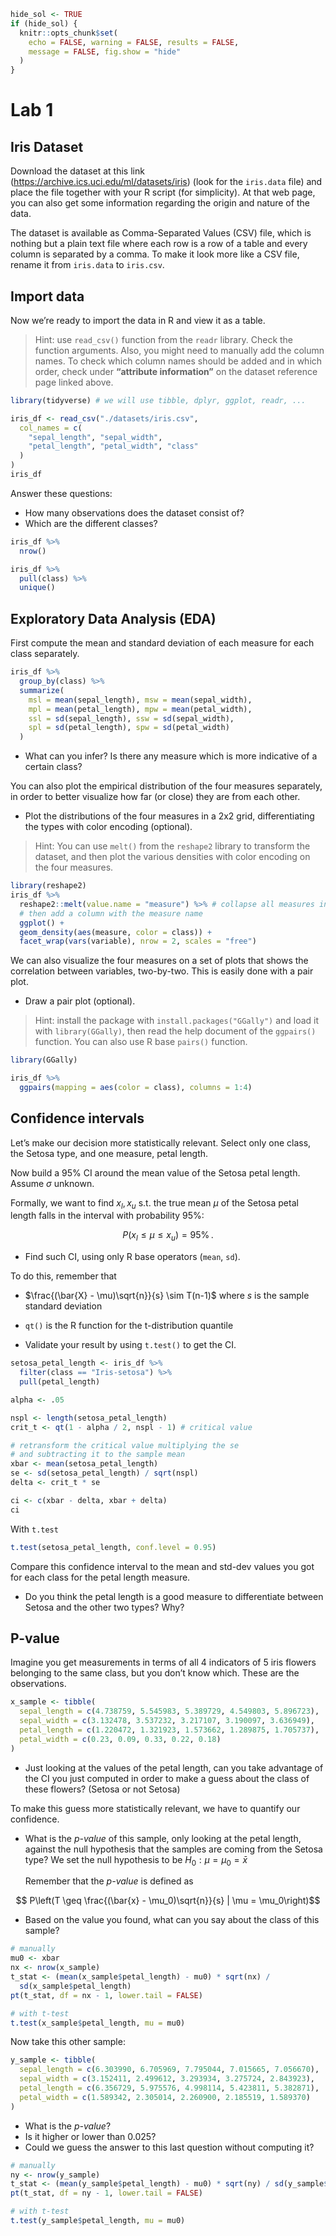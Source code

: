 ```r
hide_sol <- TRUE
if (hide_sol) {
  knitr::opts_chunk$set(
    echo = FALSE, warning = FALSE, results = FALSE,
    message = FALSE, fig.show = "hide"
  )
}
```
# Lab 1

## Iris Dataset

Download the dataset at this link ([https://archive.ics.uci.edu/ml/datasets/iris](https://archive.ics.uci.edu/ml/datasets/iris))
(look for the `iris.data` file) and place the file together with your R script (for simplicity).
At that web page, you can also get some information regarding the origin and
nature of the data.

The dataset is available as Comma-Separated Values (CSV) file, which is nothing
but a plain text file where each row is a row of a table and every column is separated
by a comma. To make it look more like a CSV file, rename it from `iris.data` to `iris.csv`.

## Import data

Now we're ready to import the data in R and view it as a table.

> Hint: use `read_csv()` function from the `readr` library. Check
the function arguments. Also, you might need to manually add the column names. 
To check which column names should be added and in which order,
check under **"attribute information"** on the dataset reference page linked above.

```r
library(tidyverse) # we will use tibble, dplyr, ggplot, readr, ...
```

```r
iris_df <- read_csv("./datasets/iris.csv",
  col_names = c(
    "sepal_length", "sepal_width",
    "petal_length", "petal_width", "class"
  )
)
iris_df
```

Answer these questions:

- How many observations does the dataset consist of?
- Which are the different classes?

```r
iris_df %>%
  nrow()

iris_df %>%
  pull(class) %>%
  unique()
```

## Exploratory Data Analysis (EDA)

First compute the mean and standard deviation of each measure for each
class separately.

```r
iris_df %>%
  group_by(class) %>%
  summarize(
    msl = mean(sepal_length), msw = mean(sepal_width),
    mpl = mean(petal_length), mpw = mean(petal_width),
    ssl = sd(sepal_length), ssw = sd(sepal_width),
    spl = sd(petal_length), spw = sd(petal_width)
  )
```
[//]: # TODO: maybe save this dataframe and use the statistics
[//]: # to generate synthetic data as in the lab1 script datagen

- What can you infer? Is there any measure which is more indicative of a certain class?

You can also plot the empirical distribution of the four measures
separately, in order to better visualize how far (or close) they
are from each other.

- Plot the distributions of the four measures in a 2x2
  grid, differentiating the types with color encoding (optional).

> Hint: You can use `melt()` from the `reshape2` library to 
transform the dataset, and then plot the various densities with
color encoding on the four measures.

```r
library(reshape2)
iris_df %>%
  reshape2::melt(value.name = "measure") %>% # collapse all measures in one col
  # then add a column with the measure name
  ggplot() +
  geom_density(aes(measure, color = class)) +
  facet_wrap(vars(variable), nrow = 2, scales = "free")
```

We can also visualize the four measures on a set of plots that shows
the correlation between variables, two-by-two. This is easily
done with a pair plot.

- Draw a pair plot (optional).

> Hint: install the package with `install.packages("GGally")` and load it with `library(GGally)`, then
read the help document of the `ggpairs()` function. You can also use R base `pairs()` function.

```r
library(GGally)

iris_df %>%
  ggpairs(mapping = aes(color = class), columns = 1:4)
```

## Confidence intervals

Let's make our decision more statistically relevant.
Select only one class, the Setosa type, and one measure, petal length.

Now build a 95% CI around the mean value of the Setosa petal length.
Assume $\sigma$ unknown.

Formally, we want to find $x_l, x_u$ s.t. the true mean $\mu$
of the Setosa petal length falls in the interval with probability 95%:

$$
P(x_l \leq \mu \leq x_u) = 95\%\,.
$$

- Find such CI, using only R base operators (`mean`, `sd`).

To do this, remember that

- $\frac{(\bar{X} - \mu)\sqrt{n}}{s} \sim T(n-1)$ where $s$ is the sample standard deviation
- `qt()` is the R function for the t-distribution quantile

- Validate your result by using `t.test()` to get the CI.

```r
setosa_petal_length <- iris_df %>%
  filter(class == "Iris-setosa") %>%
  pull(petal_length)

alpha <- .05

nspl <- length(setosa_petal_length)
crit_t <- qt(1 - alpha / 2, nspl - 1) # critical value

# retransform the critical value multiplying the se
# and subtracting it to the sample mean
xbar <- mean(setosa_petal_length)
se <- sd(setosa_petal_length) / sqrt(nspl)
delta <- crit_t * se

ci <- c(xbar - delta, xbar + delta)
ci
```

With `t.test`

```r
t.test(setosa_petal_length, conf.level = 0.95)
```

Compare this confidence interval to the mean and std-dev
values you got for each class for the petal length measure.

- Do you think the petal length is a good measure to 
  differentiate between Setosa and the other two types? Why?

## P-value

Imagine you get measurements in terms of all 4 indicators of
5 iris flowers belonging to the same class, but you don't know
which. These are the observations.

```r
x_sample <- tibble(
  sepal_length = c(4.738759, 5.545983, 5.389729, 4.549803, 5.896723),
  sepal_width = c(3.132478, 3.537232, 3.217107, 3.190097, 3.636949),
  petal_length = c(1.220472, 1.321923, 1.573662, 1.289875, 1.705737),
  petal_width = c(0.23, 0.09, 0.33, 0.22, 0.18)
)
```

- Just looking at the values of the petal length,
  can you take advantage of the CI you just computed
  in order to make a guess about the class of these flowers? 
  (Setosa or not Setosa)
  
To make this guess more statistically relevant, we have
to quantify our confidence.

- What is the *p-value* of this sample, only looking at the 
  petal length, against the null hypothesis that the
  samples are coming from the Setosa type? We set the null
  hypothesis to be $H_0: \mu = \mu_0 = \bar{x}$

  Remember that the *p-value* is defined as

$$ P\left(T \geq \frac{(\bar{x} - \mu_0)\sqrt{n}}{s} | \mu = \mu_0\right)$$

- Based on the value you found, what can you say
  about the class of this sample?

```r
# manually
mu0 <- xbar
nx <- nrow(x_sample)
t_stat <- (mean(x_sample$petal_length) - mu0) * sqrt(nx) /
  sd(x_sample$petal_length)
pt(t_stat, df = nx - 1, lower.tail = FALSE)

# with t-test
t.test(x_sample$petal_length, mu = mu0)
```

Now take this other sample:

```r
y_sample <- tibble(
  sepal_length = c(6.303990, 6.705969, 7.795044, 7.015665, 7.056670),
  sepal_width = c(3.152411, 2.499612, 3.293934, 3.275724, 2.843923),
  petal_length = c(6.356729, 5.975576, 4.998114, 5.423811, 5.382871),
  petal_width = c(1.589342, 2.305014, 2.260900, 2.185519, 1.589370)
)
```

- What is the *p-value*?
- Is it higher or lower than 0.025?
- Could we guess the answer to this last question
  without computing it?

```r
# manually
ny <- nrow(y_sample)
t_stat <- (mean(y_sample$petal_length) - mu0) * sqrt(ny) / sd(y_sample$petal_length)
pt(t_stat, df = ny - 1, lower.tail = FALSE)

# with t-test
t.test(y_sample$petal_length, mu = mu0)
```

[//]: # Hint: check the confidence interval, which has
[//]: # 0.025 at the boundaries

